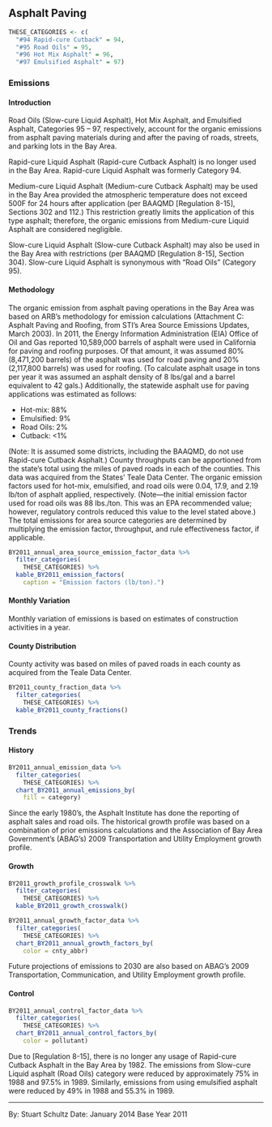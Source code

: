 ## Asphalt Paving {#petprod-asphalt-pave}

```r
THESE_CATEGORIES <- c(
  "#94 Rapid-cure Cutback" = 94,
  "#95 Road Oils" = 95,
  "#96 Hot Mix Asphalt" = 96,
  "#97 Emulsified Asphalt" = 97)
```

### Emissions

#### Introduction {-}

Road Oils (Slow-cure Liquid Asphalt), Hot Mix Asphalt, and Emulsified Asphalt, Categories 95 – 97, respectively, account for the organic emissions from asphalt paving materials during and after the paving of roads, streets, and parking lots in the Bay Area.

Rapid-cure Liquid Asphalt (Rapid-cure Cutback Asphalt) is no longer used in the Bay Area. Rapid-cure Liquid Asphalt was formerly Category 94.

Medium-cure Liquid Asphalt (Medium-cure Cutback Asphalt) may be used in the Bay Area provided the atmospheric temperature does not exceed 500F for 24 hours after application (per BAAQMD [Regulation 8-15], Sections 302 and 112.) This restriction greatly limits the application of this type asphalt; therefore, the organic emissions from Medium-cure Liquid Asphalt are considered negligible.

Slow-cure Liquid Asphalt (Slow-cure Cutback Asphalt) may also be used in the Bay Area with restrictions (per BAAQMD [Regulation 8-15], Section 304). Slow-cure Liquid Asphalt is synonymous with “Road Oils” (Category 95).

#### Methodology {- #petprod-asphalt-pave-methodology}

The organic emission from asphalt paving operations in the Bay Area was based on ARB’s methodology for emission calculations (Attachment C: Asphalt Paving and Roofing, from STI’s Area Source Emissions Updates, March 2003). In 2011, the Energy Information Administration (EIA) Office of Oil and Gas reported 10,589,000 barrels of asphalt were used in California for paving and roofing purposes. Of that amount, it was assumed 80% (8,471,200 barrels) of the asphalt was used for road paving and 20% (2,117,800 barrels) was used for roofing. (To calculate asphalt usage in tons per year it was assumed an asphalt density of 8 lbs/gal and a barrel equivalent to 42 gals.) Additionally, the statewide asphalt use for paving applications was estimated as follows:

- Hot-mix: 88% 
- Emulsified: 9% 
- Road Oils: 2% 
- Cutback: <1%

(Note: It is assumed some districts, including the BAAQMD, do not use Rapid-cure Cutback Asphalt.) County throughputs can be apportioned from the state’s total using the miles of paved roads in each of the counties. This data was acquired from the States’ Teale Data Center. The organic emission factors used for hot-mix, emulsified, and road oils were 0.04, 17.9, and 2.19 lb/ton of asphalt applied, respectively. (Note—the initial emission factor used for road oils was 88 lbs./ton. This was an EPA recommended value; however, regulatory controls reduced this value to the level stated above.) The total emissions for area source categories are determined by multiplying the emission factor, throughput, and rule effectiveness factor, if applicable.

```r
BY2011_annual_area_source_emission_factor_data %>%
  filter_categories(
    THESE_CATEGORIES) %>%
  kable_BY2011_emission_factors(
    caption = "Emission factors (lb/ton).")
```

#### Monthly Variation {-}

Monthly variation of emissions is based on estimates of construction activities in a year.

#### County Distribution {-}

County activity was based on miles of paved roads in each county as acquired from the Teale Data Center.

```r
BY2011_county_fraction_data %>%
  filter_categories(
    THESE_CATEGORIES) %>%
  kable_BY2011_county_fractions()
```

### Trends

#### History {-}

```r
BY2011_annual_emission_data %>%
  filter_categories(
    THESE_CATEGORIES) %>%
  chart_BY2011_annual_emissions_by(
    fill = category)
```

Since the early 1980’s, the Asphalt Institute has done the reporting of asphalt sales and road oils. The historical growth profile was based on a combination of prior emissions calculations and the Association of Bay Area Government’s (ABAG’s) 2009 Transportation and Utility Employment growth profile.

#### Growth {-}

```r
BY2011_growth_profile_crosswalk %>%
  filter_categories(
    THESE_CATEGORIES) %>%
  kable_BY2011_growth_crosswalk()
```

```r
BY2011_annual_growth_factor_data %>%
  filter_categories(
    THESE_CATEGORIES) %>%
  chart_BY2011_annual_growth_factors_by(
    color = cnty_abbr)
```

Future projections of emissions to 2030 are also based on ABAG’s 2009 Transportation, Communication, and Utility Employment growth profile.

#### Control {-}

```r
BY2011_annual_control_factor_data %>%
  filter_categories(
    THESE_CATEGORIES) %>%
  chart_BY2011_annual_control_factors_by(
    color = pollutant)
```

Due to [Regulation 8-15], there is no longer any usage of Rapid-cure Cutback Asphalt in the Bay Area by 1982. The emissions from Slow-cure Liquid asphalt (Road Oils) category were reduced by approximately 75% in 1988 and 97.5% in 1989. Similarly, emissions from using emulsified asphalt were reduced by 49% in 1988 and 55.3% in 1989.

***

By: Stuart Schultz 
Date: January 2014 
Base Year 2011

